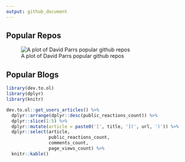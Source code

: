 ```yaml
---
output: github_document
---
```


## Popular Repos

![A plot of David Parrs popular github repos](https://github.com/daveparr/daveparr/blob/master/graph.png)

## Popular Blogs

```r
library(dev.to.ol)
library(dplyr)
library(knitr)

dev.to.ol::get_users_articles() %>%
  dplyr::arrange(dplyr::desc(public_reactions_count)) %>%
  dplyr::slice(1:5) %>%
  dplyr::mutate(article = paste0('[', title, '](', url, ')')) %>%
  dplyr::select(article,
                public_reactions_count,
                comments_count,
                page_views_count) %>%
  knitr::kable()
```